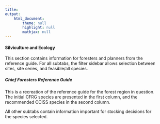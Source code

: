 ```yaml
---
title: 
output: 
    html_document:
        theme: null
        highlight: null
        mathjax: null
---
```


#### Silviculture and Ecology

This section contains information for foresters and planners from the reference guide. For all subtabs, the filter sidebar allows selection between sites, site series, and feasible/all species. 

##### Chief Foresters Reference Guide

This is a recreation of the reference guide for the forest region in question. The initial CFRG species are presented in the first column, and the recommended CCISS species in the second column. 

All other subtabs contain information important for stocking decisions for the species selected.


